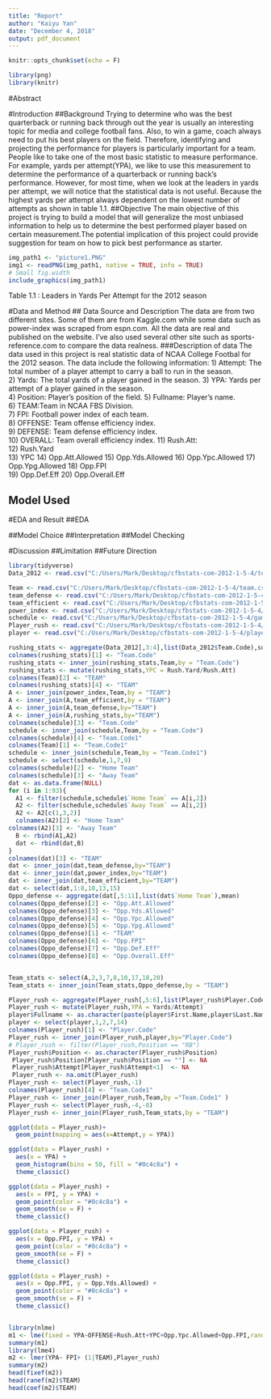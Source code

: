```yaml
---
title: "Report"
author: "Kaiyu Yan"
date: "December 4, 2018"
output: pdf_document
---
```


```r
knitr::opts_chunk$set(echo = F)
```

```r
library(png)
library(knitr)
```

#Abstract

#Introduction
##Background
\vspace{12pt}
Trying to determine who was the best quarterback or running back through out the year is usually an interesting topic for media and college football fans. Also, to win a game, coach always need to put his best players on the field. Therefore, identifying and projecting the performance for players is particularly important for a team. People like to take one of the most basic statistic to measure performance. For example, yards per attempt(YPA), we like to use this measurement to determine the performance of a quarterback or running back's performance. However, for most time, when we look at the leaders in yards per attempt, we will notice that the statistical data is not useful. Because the highest yards per attempt always dependent on the lowest number of attempts as shown in table 1.1. 
\vspace{12pt}
##Objective
\vspace{12pt}
The main objective of this project is trying to build a model that will generalize the most unbiased information to help us to determine the best performed player based on certain measurement.The potential implication of this project could provide suggestion for team on how to pick best performance as starter.

```r
img_path1 <- "picture1.PNG"
img1 <- readPNG(img_path1, native = TRUE, info = TRUE)
# Small fig.width
include_graphics(img_path1)
```

<div class="green4">
Table 1.1 : Leaders in Yards Per Attempt for the 2012 season 
</div>


#Data and Method
## Data Source and Description
The data are from two different sites. Some of them are from Kaggle.com while some data such as power-index was scraped from espn.com. All the data are real and published on the website. I've also used several other site such as sports-reference.com to compare the data realness. 
###Description of data
The data used in this project is real statistic data of NCAA College Footbal for the 2012 season.
The data include the following information:
1) Attempt: The total number of a player attempt to carry a ball to run in the season.       
2) Yards: The total yards of a player gained in the season.
3) YPA: Yards per attempt of a player gained in the season.           
4) Position: Player's position of the field.
5) Fullname: Player's name.    
6) TEAM:Team in NCAA FBS Division.         
7) FPI: Football power index of each team.   
8) OFFENSE: Team offense efficiency index.   
9) DEFENSE: Team defense efficiency index.  
10) OVERALL: Team overall efficiency index.
11) Rush.Att:  
12) Rush.Yard   
13) YPC
14) Opp.Att.Allowed
15) Opp.Yds.Allowed
16) Opp.Ypc.Allowed
17) Opp.Ypg.Allowed
18) Opp.FPI    
19) Opp.Def.Eff
20) Opp.Overall.Eff

## Model Used

#EDA and Result
##EDA

##Model Choice
##Interpretation
##Model Checking

#Discussion
##Limitation
##Future Direction

```r
library(tidyverse)
Data_2012 <- read.csv("C:/Users/Mark/Desktop/cfbstats-com-2012-1-5-4/team-game-statistics.csv")

Team <- read.csv("C:/Users/Mark/Desktop/cfbstats-com-2012-1-5-4/team.csv")
team_defense <- read.csv("C:/Users/Mark/Desktop/cfbstats-com-2012-1-5-4/team-defense.csv")
team_efficient <- read.csv("C:/Users/Mark/Desktop/cfbstats-com-2012-1-5-4/team-efficient.csv")
power_index <- read.csv("C:/Users/Mark/Desktop/cfbstats-com-2012-1-5-4/power-index.csv")
schedule <- read.csv("C:/Users/Mark/Desktop/cfbstats-com-2012-1-5-4/game.csv")
Player_rush <- read.csv("C:/Users/Mark/Desktop/cfbstats-com-2012-1-5-4/rush.csv")
player <- read.csv("C:/Users/Mark/Desktop/cfbstats-com-2012-1-5-4/player.csv")
```

```r
rushing_stats <- aggregate(Data_2012[,3:4],list(Data_2012$Team.Code),sum)
colnames(rushing_stats)[1] <- "Team.Code"
rushing_stats <- inner_join(rushing_stats,Team,by = "Team.Code")
rushing_stats <- mutate(rushing_stats,YPC = Rush.Yard/Rush.Att)
colnames(Team)[2] <- "TEAM"
colnames(rushing_stats)[4] <- "TEAM"
A <- inner_join(power_index,Team,by = "TEAM")
A <- inner_join(A,team_efficient,by = "TEAM")
A <- inner_join(A,team_defense,by="TEAM")
A <- inner_join(A,rushing_stats,by="TEAM")
colnames(schedule)[3] <- "Team.Code"
schedule <- inner_join(schedule,Team,by = "Team.Code")
colnames(schedule)[4] <- "Team.Code1"
colnames(Team)[1] <- "Team.Code1"
schedule <- inner_join(schedule,Team,by = "Team.Code1")
schedule <- select(schedule,1,7,9)
colnames(schedule)[2] <- "Home Team"
colnames(schedule)[3] <- "Away Team"
dat <- as.data.frame(NULL)
for (i in 1:93){
  A1 <- filter(schedule,schedule$`Home Team` == A[i,2])
  A2 <- filter(schedule,schedule$`Away Team` == A[i,2])
  A2 <- A2[c(1,3,2)]
  colnames(A2)[2] <- "Home Team"
colnames(A2)[3] <- "Away Team"
  B <- rbind(A1,A2)
  dat <- rbind(dat,B)
}
colnames(dat)[3] <- "TEAM"
dat <- inner_join(dat,team_defense,by="TEAM")
dat <- inner_join(dat,power_index,by="TEAM")
dat <- inner_join(dat,team_efficient,by="TEAM")
dat <- select(dat,1:8,10,13,15)
Oppo_defense <- aggregate(dat[,5:11],list(dat$`Home Team`),mean)
colnames(Oppo_defense)[2] <- "Opp.Att.Allowed"
colnames(Oppo_defense)[3] <- "Opp.Yds.Allowed"
colnames(Oppo_defense)[4] <- "Opp.Ypc.Allowed"
colnames(Oppo_defense)[5] <- "Opp.Ypg.Allowed"
colnames(Oppo_defense)[1] <- "TEAM"
colnames(Oppo_defense)[6] <- "Opp.FPI"
colnames(Oppo_defense)[7] <- "Opp.Def.Eff"
colnames(Oppo_defense)[8] <- "Opp.Overall.Eff"


Team_stats <- select(A,2,3,7,8,10,17,18,20)
Team_stats <- inner_join(Team_stats,Oppo_defense,by = "TEAM")

Player_rush <- aggregate(Player_rush[,5:6],list(Player_rush$Player.Code),sum)
Player_rush <- mutate(Player_rush,YPA = Yards/Attempt)
player$Fullname <- as.character(paste(player$First.Name,player$Last.Name, sep = " "))
player <- select(player,1,2,7,14)
colnames(Player_rush)[1] <- "Player.Code"
Player_rush <- inner_join(Player_rush,player,by="Player.Code")
# Player_rush <- filter(Player_rush,Position == "RB")
Player_rush$Position <- as.character(Player_rush$Position)
 Player_rush$Position[Player_rush$Position == ""] <- NA
 Player_rush$Attempt[Player_rush$Attempt<1]  <- NA 
 Player_rush <- na.omit(Player_rush)
Player_rush <- select(Player_rush,-1)
colnames(Player_rush)[4] <- "Team.Code1"
Player_rush <- inner_join(Player_rush,Team,by ="Team.Code1" )
Player_rush <- select(Player_rush,-4,-8)
Player_rush <- inner_join(Player_rush,Team_stats,by = "TEAM")


```



```r
ggplot(data = Player_rush)+
  geom_point(mapping = aes(x=Attempt,y = YPA))

ggplot(data = Player_rush) +
  aes(x = YPA) +
  geom_histogram(bins = 50, fill = "#0c4c8a") +
  theme_classic()

ggplot(data = Player_rush) +
  aes(x = FPI, y = YPA) +
  geom_point(color = "#0c4c8a") +
  geom_smooth(se = F) +
  theme_classic()

ggplot(data = Player_rush) +
  aes(x = Opp.FPI, y = YPA) +
  geom_point(color = "#0c4c8a") +
  geom_smooth(se = F) +
  theme_classic()

ggplot(data = Player_rush) +
  aes(x = Opp.FPI, y = Opp.Yds.Allowed) +
  geom_point(color = "#0c4c8a") +
  geom_smooth(se = F) +
  theme_classic()



```


```r
library(nlme)
m1 <- lme(fixed = YPA~OFFENSE+Rush.Att+YPC+Opp.Ypc.Allowed+Opp.FPI,random = ~1|TEAM,data=Player_rush) 
summary(m1)
library(lme4)
m2 <- lmer(YPA~ FPI+ (1|TEAM),Player_rush)
summary(m2)
head(fixef(m2))
head(ranef(m2)$TEAM)
head(coef(m2)$TEAM)

```